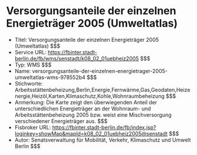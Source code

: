 # Versorgungsanteile der einzelnen Energieträger 2005 (Umweltatlas)
- Titel: Versorgungsanteile der einzelnen Energieträger 2005 (Umweltatlas) $$$
- Service URL: https://fbinter.stadt-berlin.de/fb/wms/senstadt/k08_02_01uebheiz2005 $$$
- Typ: WMS $$$
- Name: versorgungsanteile-der-einzelnen-energietrager-2005-umweltatlas-wms-978552b4 $$$
- Stichworte: Arbeitsstättenbeheizung,Berlin,Energie,Fernwärme,Gas,Geodaten,Heizenergie,Heizöl,Karten,Klimaschutz,Kohle,Wohnraumbeheizung $$$
- Anmerkung: Die Karte zeigt den überwiegenden Anteil der unterschiedlichen Energieträger an der Wohnraum- und
Arbeitsstättenbeheizung 2005 bzw. weist eine Mischversorgung verschiedener Energieträger aus. $$$
- Fisbroker URL: https://fbinter.stadt-berlin.de/fb/index.jsp?loginkey=showMap&mapId=k08_02_01uebheiz2005@senstadt $$$
- Autor: Senatsverwaltung für Mobilität, Verkehr, Klimaschutz und Umwelt Berlin $$$
